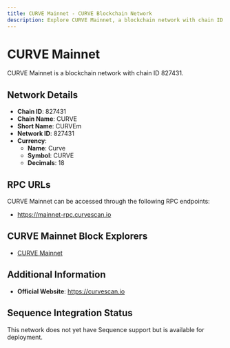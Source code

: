 ```yaml
--- 
title: CURVE Mainnet - CURVE Blockchain Network
description: Explore CURVE Mainnet, a blockchain network with chain ID 827431. Learn about its native currency, Curve, and how to interact with the network.
---
```


# CURVE Mainnet

CURVE Mainnet is a blockchain network with chain ID 827431.

## Network Details

- **Chain ID**: 827431
- **Chain Name**: CURVE
- **Short Name**: CURVEm
- **Network ID**: 827431
- **Currency**: 
  - **Name**: Curve
  - **Symbol**: CURVE
  - **Decimals**: 18

## RPC URLs

CURVE Mainnet can be accessed through the following RPC endpoints:

- https://mainnet-rpc.curvescan.io

## CURVE Mainnet Block Explorers

- [CURVE Mainnet](https://curvescan.io)

## Additional Information

- **Official Website**: https://curvescan.io

## Sequence Integration Status

This network does not yet have Sequence support but is available for deployment.
